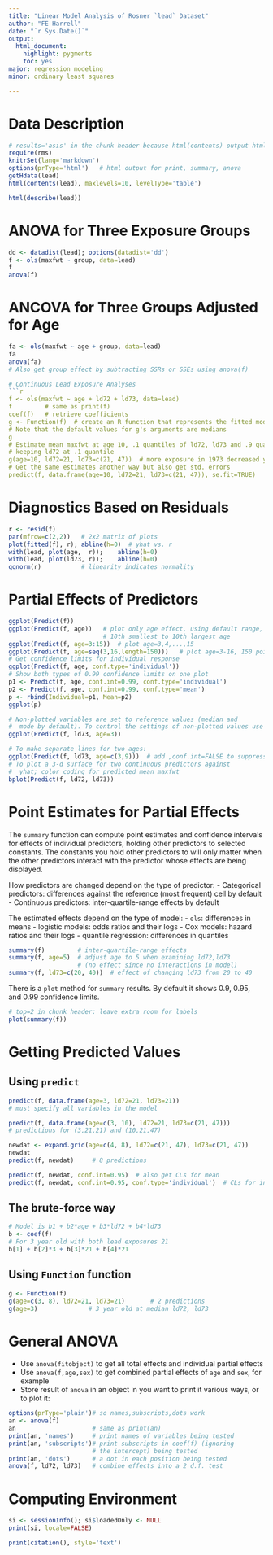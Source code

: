 ```yaml
---
title: "Linear Model Analysis of Rosner `lead` Dataset"
author: "FE Harrell"
date: "`r Sys.Date()`"
output:
  html_document:
    highlight: pygments
    toc: yes
major: regression modeling
minor: ordinary least squares

---
```

# Data Description
```r
# results='asis' in the chunk header because html(contents) output html directly
require(rms)
knitrSet(lang='markdown')
options(prType='html')   # html output for print, summary, anova
getHdata(lead)
html(contents(lead), maxlevels=10, levelType='table')
```
```r
html(describe(lead))
```

# ANOVA for Three Exposure Groups
```r
dd <- datadist(lead); options(datadist='dd')
f <- ols(maxfwt ~ group, data=lead)
f
anova(f)
```

# ANCOVA for Three Groups Adjusted for Age
```r
fa <- ols(maxfwt ~ age + group, data=lead)
fa
anova(fa)
# Also get group effect by subtracting SSRs or SSEs using anova(f)

# Continuous Lead Exposure Analyses
```r
f <- ols(maxfwt ~ age + ld72 + ld73, data=lead)
f         # same as print(f)
coef(f)   # retrieve coefficients
g <- Function(f)  # create an R function that represents the fitted model
# Note that the default values for g's arguments are medians
g
# Estimate mean maxfwt at age 10, .1 quantiles of ld72, ld73 and .9 quantile of ld73
# keeping ld72 at .1 quantile
g(age=10, ld72=21, ld73=c(21, 47))  # more exposure in 1973 decreased y by 6
# Get the same estimates another way but also get std. errors
predict(f, data.frame(age=10, ld72=21, ld73=c(21, 47)), se.fit=TRUE)
```

# Diagnostics Based on Residuals
```r
r <- resid(f)
par(mfrow=c(2,2))   # 2x2 matrix of plots
plot(fitted(f), r); abline(h=0)  # yhat vs. r
with(lead, plot(age,  r));    abline(h=0)
with(lead, plot(ld73, r));    abline(h=0)
qqnorm(r)           # linearity indicates normality
```

# Partial Effects of Predictors
```r
ggplot(Predict(f))
ggplot(Predict(f, age))   # plot only age effect, using default range,
                          # 10th smallest to 10th largest age
ggplot(Predict(f, age=3:15))  # plot age=3,4,...,15
ggplot(Predict(f, age=seq(3,16,length=150)))   # plot age=3-16, 150 points
# Get confidence limits for individual response
ggplot(Predict(f, age, conf.type='individual'))
# Show both types of 0.99 confidence limits on one plot
p1 <- Predict(f, age, conf.int=0.99, conf.type='individual')
p2 <- Predict(f, age, conf.int=0.99, conf.type='mean')
p <- rbind(Individual=p1, Mean=p2)
ggplot(p)

# Non-plotted variables are set to reference values (median and
#  mode by default). To control the settings of non-plotted values use e.g.
ggplot(Predict(f, ld73, age=3))

# To make separate lines for two ages:
ggplot(Predict(f, ld73, age=c(3,9)))  # add ,conf.int=FALSE to suppress conf. bands
# To plot a 3-d surface for two continuous predictors against
#  yhat; color coding for predicted mean maxfwt
bplot(Predict(f, ld72, ld73))
```

# Point Estimates for Partial Effects
The `summary` function can compute point estimates and confidence
intervals for effects of individual predictors, holding other
predictors to selected constants.  The constants you hold other
predictors to will only matter when the other predictors interact with
the predictor whose effects are being displayed.

How predictors are changed depend on the type of predictor:
- Categorical predictors: differences against the reference (most
  frequent) cell by default
- Continuous predictors: inter-quartile-range effects by default

The estimated effects depend on the type of model:
- `ols`: differences in means
- logistic models: odds ratios and their logs
- Cox models: hazard ratios and their logs
- quantile regression: differences in quantiles

```r
summary(f)         # inter-quartile-range effects
summary(f, age=5)  # adjust age to 5 when examining ld72,ld73
                   # (no effect since no interactions in model)
summary(f, ld73=c(20, 40))  # effect of changing ld73 from 20 to 40
```
There is a `plot` method for `summary` results.  By default it
shows 0.9, 0.95, and 0.99 confidence limits.
```r
# top=2 in chunk header: leave extra room for labels
plot(summary(f))
```

# Getting Predicted Values
## Using `predict`
```r
predict(f, data.frame(age=3, ld72=21, ld73=21))
# must specify all variables in the model

predict(f, data.frame(age=c(3, 10), ld72=21, ld73=c(21, 47)))
# predictions for (3,21,21) and (10,21,47)

newdat <- expand.grid(age=c(4, 8), ld72=c(21, 47), ld73=c(21, 47))
newdat
predict(f, newdat)     # 8 predictions

predict(f, newdat, conf.int=0.95)  # also get CLs for mean
predict(f, newdat, conf.int=0.95, conf.type='individual')  # CLs for indiv.
```
## The brute-force way
```r
# Model is b1 + b2*age + b3*ld72 + b4*ld73
b <- coef(f)
# For 3 year old with both lead exposures 21
b[1] + b[2]*3 + b[3]*21 + b[4]*21
```

## Using `Function` function
```r
g <- Function(f)
g(age=c(3, 8), ld72=21, ld73=21)       # 2 predictions
g(age=3)              # 3 year old at median ld72, ld73
```

# General ANOVA
- Use `anova(fitobject)` to get all total effects and
  individual partial effects
- Use `anova(f,age,sex)` to get combined partial effects of
  `age` and `sex`, for example
- Store result of `anova` in an object in you want to print it
  various ways, or to plot it:
  
```r
options(prType='plain')# so names,subscripts,dots work
an <- anova(f)
an                     # same as print(an)
print(an, 'names')     # print names of variables being tested
print(an, 'subscripts')# print subscripts in coef(f) (ignoring
                       # the intercept) being tested
print(an, 'dots')      # a dot in each position being tested
anova(f, ld72, ld73)   # combine effects into a 2 d.f. test
```

# Computing Environment
```r
si <- sessionInfo(); si$loadedOnly <- NULL
print(si, locale=FALSE)
```
```r
print(citation(), style='text')
```
